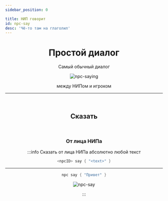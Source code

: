 ```yaml
---
sidebar_position: 0

title: НИП говорит
id: npc-say
desc: 'Чё-то там на глаголил'
---
```


<div align="center">

# Простой диалог

Самый обычный диалог

<link rel="preload" as="image" href="@site/static/img/doc/titles/NpcSay0.webp" />
<div className="show" id="mask">

![npc-saying](@site/static/img/doc/titles/NpcSay0.webp)

</div>

между НИПом и игроком

---

<br />

<div id="dont-copy">

## Сказать

<br />

### От лица НИПа

:::info Сказать от лица НИПа абсолютно любой текст
```kts
<npcID> say { "<text>" }
```
---
```kts title="Пример"
npc say { "Привет" }
```

![npc-say](@site/static/img/doc/dialogue/npc_say.png)

:::

</div>

</div>
